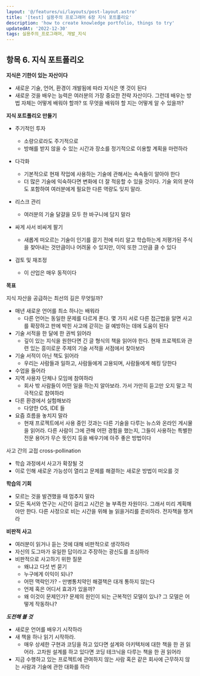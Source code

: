 ```yaml
---
layout: '@/features/ui/layouts/post-layout.astro'
title: '[test] 실용주의 프로그래머 6장 지식 포트폴리오'
description: 'how to create knowledge portfolio, things to try'
updatedAt: '2022-12-30'
tags: 실용주의_프로그래머, 개발_지식
---
```


## 항목 6. 지식 포트폴리오

**지식은 기한이 있는 자산이다**

- 새로운 기술, 언어, 환경이 개발됨에 따라 지식은 옛 것이 된다
- 새로운 것을 배우는 능력은 여러분의 가장 중요한 전략 자산이다. 그런데 배우는 방법 자체는 어떻게 배워야 할까? 또 무엇을 배워야 할 지는 어떻게 알 수 있을까?

**지식 포트폴리오 만들기**

- 주기적인 투자

  - 소량으로라도 주기적으로
  - 방해를 받지 않을 수 있는 시간과 장소를 정기적으로 이용할 계획을 마련하라

- 다각화

  - 기본적으로 현재 작업에 사용하는 기술에 관해서는 속속들이 알아야 한다
  - 더 많은 기술에 익숙하다면 변화에 더 잘 적응할 수 있을 것이다. 기술 외의 분야도 포함하여 여러분에게 필요한 다른 역량도 잊지 말라.

- 리스크 관리

  - 여러분의 기술 달걀을 모두 한 바구니에 담지 말라

- 싸게 사서 비싸게 팔기

  - 새롭게 떠오르는 기술이 인기를 끌기 전에 미리 알고 학습하는게 저평가된 주식을 찾아내는 것만큼이나 어려울 수 있지만, 이익 또한 그만큼 클 수 있다

- 검토 및 재조정
  - 이 산업은 매우 동적이다

**목표**

지식 자산을 공급하는 최선의 길은 무엇일까?

- 매년 새로운 언어를 최소 하나는 배워라
  - 다른 언어는 동일한 문제를 다르게 푼다. 몇 가지 서로 다른 접근법을 알면 사고를 확장하고 판에 박힌 사고에 갇히는 걸 예방하는 데에 도움이 된다
- 기술 서적을 한 달에 한 권씩 읽어라
  - 깊이 있는 지식을 원한다면 긴 글 형식의 책을 읽어야 한다. 현재 프로젝트와 관련 있는 흥미로운 주제의 기술 서적을 서점에서 찾아보라
- 기술 서적이 아닌 책도 읽어라
  - 우리는 사람들과 일하고, 사람들에게 고용되며, 사람들에게 해킹 당한다
- 수업을 들어라
- 지역 사용자 단체나 모임에 참여하라
  - 회사 밖 사람들이 어떤 일을 하는지 알아보라. 가서 가만히 듣고만 오지 말고 적극적으로 참여하라
- 다른 환경에서 실험해보라
  - 다양한 OS, IDE 들
- 요즘 흐름을 놓치지 말라
  - 현재 프로젝트에서 사용 중인 것과는 다른 기술을 다루는 뉴스와 온라인 게시물을 읽어라. 다른 사람이 그에 관해 어떤 경험을 했는지, 그들이 사용하는 특별한 전문 용어가 무슨 뜻인지 등을 배우기에 아주 좋은 방법이다

사고 간의 교접 cross-pollination

- 학습 과정에서 사고가 확장될 것
- 이로 인해 새로운 가능성이 열리고 문제를 해결하는 새로운 방법이 떠오를 것

**학습의 기회**

- 모르는 것을 발견했을 때 멈추지 말라
- 모든 독서와 연구는 시간이 걸리고 시간은 늘 부족한 자원이다. 그래서 미리 계획해야만 한다. 다른 사정으로 비는 시간을 위해 늘 읽을거리를 준비하라. 전자책을 챙겨라

**비판적 사고**

- 여러분이 읽거나 듣는 것에 대해 비판적으로 생각하라
- 자신의 도그마가 유일한 답이라고 주장하는 광신도를 조심하라
- 비판적으로 사고하기 위한 질문
  - 왜냐고 다섯 번 묻기
  - 누구에게 이익이 되나?
  - 어떤 맥락인가? - 만병통치약인 해결책은 대개 통하지 않는다
  - 언제 혹은 어디서 효과가 있을까?
  - 왜 이것이 문제인가? 문제의 원인이 되는 근복적인 모델이 있나? 그 모델은 어떻게 작동하나?

_**도전해 볼 것**_

- 새로운 언어를 배우기 시작하라
- 새 책을 하나 읽기 시작하라.
  - 매우 상세한 구현과 코딩을 하고 있다면 설계와 아키텍처에 대한 책을 한 권 읽어라. 고차원 설계를 하고 있다면 코딩 테크닉을 다루는 책을 한 권 읽어라
- 지금 수행하고 있는 프로젝트에 관여하지 않는 사람 혹은 같은 회사에 근무하지 않는 사람과 기술에 관한 대화를 하라
